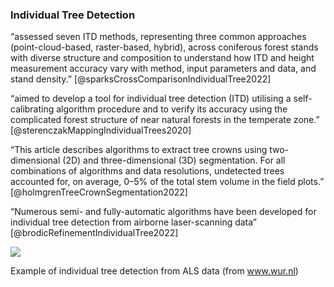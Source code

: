 
### Individual Tree Detection

"assessed seven ITD methods, representing three common approaches (point-cloud-based, raster-based, hybrid), across coniferous forest stands with diverse structure and composition to understand how ITD and height measurement accuracy vary with method, input parameters and data, and stand density." [@sparksCrossComparisonIndividualTree2022]

"aimed to develop a tool for individual tree detection (ITD) utilising a self-calibrating algorithm procedure and to verify its accuracy using the complicated forest structure of near natural forests in the temperate zone." [@sterenczakMappingIndividualTrees2020]

"This article describes algorithms to extract tree crowns using two-dimensional (2D) and three-dimensional (3D) segmentation. For all combinations of algorithms and data resolutions, undetected trees accounted for, on average, 0–5% of the total stem volume in the field plots." [@holmgrenTreeCrownSegmentation2022]

"Numerous semi- and fully-automatic algorithms have been developed for individual tree detection from airborne laser-scanning data" [@brodicRefinementIndividualTree2022] 

::: {#fig-itd}
![](https://www.wur.nl/upload_mm/7/b/4/40eea042-6806-4bd0-956d-b3650e1139f1_Thesis_Thijs_Koop_61d3acb1_750x400.png)

Example of individual tree detection from ALS data (from [www.wur.nl](https://www.wur.nl/en/show/Counting-trees-in-Dutch-forests-Using-AHN-LiDAR-data-for-National-Forest-Inventory-1.html))
:::